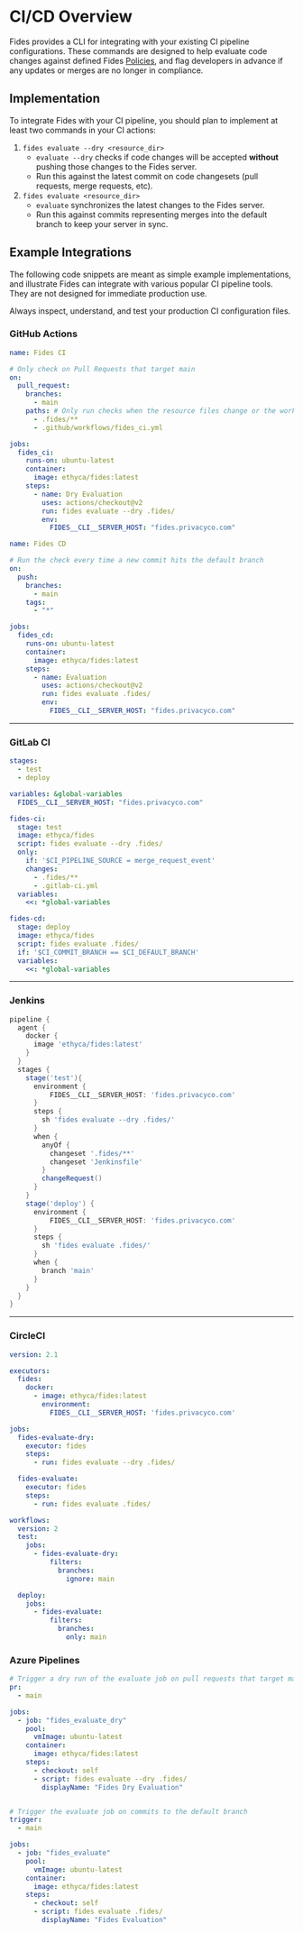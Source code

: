 
# CI/CD Overview

Fides provides a CLI for integrating with your existing CI pipeline configurations. These commands are designed to help evaluate code changes against defined Fides [Policies](./policies), and flag developers in advance if any updates or merges are no longer in compliance.
## Implementation
To integrate Fides with your CI pipeline, you should plan to implement at least two commands in your CI actions:

1. `fides evaluate --dry <resource_dir>`
    - `evaluate --dry` checks if code changes will be accepted **without** pushing those changes to the Fides server.
    - Run this against the latest commit on code changesets (pull requests, merge requests, etc).
2. `fides evaluate <resource_dir>`
    - `evaluate` synchronizes the latest changes to the Fides server.
    - Run this against commits representing merges into the default branch to keep your server in sync.

## Example Integrations

The following code snippets are meant as simple example implementations, and illustrate Fides can integrate with various popular CI pipeline tools. They are not designed for immediate production use.

<Callout>Always inspect, understand, and test your production CI configuration files.</Callout>

### GitHub Actions

```yaml filename=".github/workflows/fides_ci.yml"
name: Fides CI

# Only check on Pull Requests that target main
on:
  pull_request:
    branches:
      - main
    paths: # Only run checks when the resource files change or the workflow file changes
      - .fides/**
      - .github/workflows/fides_ci.yml

jobs:
  fides_ci:
    runs-on: ubuntu-latest
    container:
      image: ethyca/fides:latest
    steps:
      - name: Dry Evaluation
        uses: actions/checkout@v2
        run: fides evaluate --dry .fides/
        env:
          FIDES__CLI__SERVER_HOST: "fides.privacyco.com"
```

```yaml filename=".github/workflows/fides_cd.yml"
name: Fides CD

# Run the check every time a new commit hits the default branch
on:
  push:
    branches:
      - main
    tags:
      - "*"

jobs:
  fides_cd:
    runs-on: ubuntu-latest
    container:
      image: ethyca/fides:latest
    steps:
      - name: Evaluation
        uses: actions/checkout@v2
        run: fides evaluate .fides/
        env:
          FIDES__CLI__SERVER_HOST: "fides.privacyco.com"
```
___
### GitLab CI

```yaml filename=".gitlab-ci.yml"
stages:
  - test
  - deploy

variables: &global-variables
  FIDES__CLI__SERVER_HOST: "fides.privacyco.com"

fides-ci:
  stage: test
  image: ethyca/fides
  script: fides evaluate --dry .fides/
  only:
    if: '$CI_PIPELINE_SOURCE = merge_request_event'
    changes:
      - .fides/**
      - .gitlab-ci.yml
  variables:
    <<: *global-variables

fides-cd:
  stage: deploy
  image: ethyca/fides
  script: fides evaluate .fides/
  if: '$CI_COMMIT_BRANCH == $CI_DEFAULT_BRANCH'
  variables:
    <<: *global-variables
```
___
### Jenkins

```groovy filename="Jenkinsfile (Declarative Syntax)"
pipeline {
  agent {
    docker {
      image 'ethyca/fides:latest'
    }
  }
  stages {
    stage('test'){
      environment {
          FIDES__CLI__SERVER_HOST: 'fides.privacyco.com'
      }
      steps {
        sh 'fides evaluate --dry .fides/'
      }
      when {
        anyOf {
          changeset '.fides/**'
          changeset 'Jenkinsfile'
        }
        changeRequest()
      }
    }
    stage('deploy') {
      environment {
          FIDES__CLI__SERVER_HOST: 'fides.privacyco.com'
      }
      steps {
        sh 'fides evaluate .fides/'
      }
      when {
        branch 'main'
      }
    }
  }
}
```
___
### CircleCI

```yaml filename=".circleci/config.yml"
version: 2.1

executors:
  fides:
    docker:
      - image: ethyca/fides:latest
        environment:
          FIDES__CLI__SERVER_HOST: 'fides.privacyco.com'

jobs:
  fides-evaluate-dry:
    executor: fides
    steps:
      - run: fides evaluate --dry .fides/

  fides-evaluate:
    executor: fides
    steps:
      - run: fides evaluate .fides/

workflows:
  version: 2
  test:
    jobs:
      - fides-evaluate-dry:
          filters:
            branches:
              ignore: main

  deploy:
    jobs:
      - fides-evaluate:
          filters:
            branches:
              only: main
```

### Azure Pipelines

```yaml filename=".azure-pipelines.yml"
# Trigger a dry run of the evaluate job on pull requests that target main
pr:
  - main

jobs:
  - job: "fides_evaluate_dry"
    pool:
      vmImage: ubuntu-latest
    container:
      image: ethyca/fides:latest
    steps:
      - checkout: self
      - script: fides evaluate --dry .fides/
        displayName: "Fides Dry Evaluation"


# Trigger the evaluate job on commits to the default branch
trigger: 
  - main

jobs:
  - job: "fides_evaluate"
    pool:
      vmImage: ubuntu-latest
    container:
      image: ethyca/fides:latest
    steps:
      - checkout: self
      - script: fides evaluate .fides/
        displayName: "Fides Evaluation"
```
